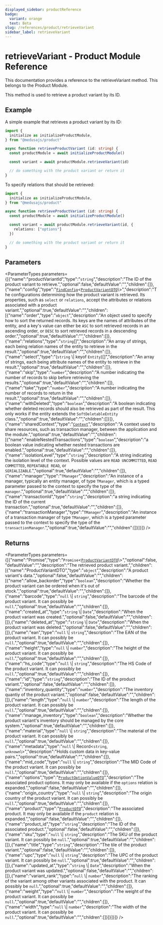 ```yaml
---
displayed_sidebar: productReference
badge:
  variant: orange
  text: Beta
slug: /references/product/retrieveVariant
sidebar_label: retrieveVariant
---
```



# retrieveVariant - Product Module Reference

This documentation provides a reference to the retrieveVariant method. This belongs to the Product Module.

This method is used to retrieve a product variant by its ID.

## Example

A simple example that retrieves a product variant by its ID:

```ts
import { 
  initialize as initializeProductModule,
} from "@medusajs/product"

async function retrieveProductVariant (id: string) {
  const productModule = await initializeProductModule()

  const variant = await productModule.retrieveVariant(id)

  // do something with the product variant or return it
}
```

To specify relations that should be retrieved:

```ts
import { 
  initialize as initializeProductModule,
} from "@medusajs/product"

async function retrieveProductVariant (id: string) {
  const productModule = await initializeProductModule()

  const variant = await productModule.retrieveVariant(id, {
    relations: ["options"]
  })

  // do something with the product variant or return it
}
```

## Parameters

<ParameterTypes parameters={[{"name":"productVariantId","type":"`string`","description":"The ID of the product variant to retrieve.","optional":false,"defaultValue":"","children":[]},{"name":"config","type":"[`FindConfig`](../../interfaces/FindConfig.mdx)<[`ProductVariantDTO`](../../interfaces/ProductVariantDTO.mdx)\\>","description":"The configurations determining how the product variant is retrieved. Its properties, such as `select` or `relations`, accept the attributes or relations associated with a product variant.","optional":true,"defaultValue":"","children":[{"name":"order","type":"`object`","description":"An object used to specify how to sort the returned records. Its keys are the names of attributes of the entity, and a key's value can either be `ASC` to sort retrieved records in an ascending order, or `DESC` to sort retrieved records in a descending order.","optional":true,"defaultValue":"","children":[]},{"name":"relations","type":"`string`[]","description":"An array of strings, each being relation names of the entity to retrieve in the result.","optional":true,"defaultValue":"","children":[]},{"name":"select","type":"(`string` \\| keyof `Entity`)[]","description":"An array of strings, each being attribute names of the entity to retrieve in the result.","optional":true,"defaultValue":"","children":[]},{"name":"skip","type":"`number`","description":"A number indicating the number of records to skip before retrieving the results.","optional":true,"defaultValue":"","children":[]},{"name":"take","type":"`number`","description":"A number indicating the number of records to return in the result.","optional":true,"defaultValue":"","children":[]},{"name":"withDeleted","type":"`boolean`","description":"A boolean indicating whether deleted records should also be retrieved as part of the result. This only works if the entity extends the `SoftDeletableEntity` class.","optional":true,"defaultValue":"","children":[]}]},{"name":"sharedContext","type":"[`Context`](../../interfaces/Context.mdx)","description":"A context used to share resources, such as transaction manager, between the application and the module.","optional":true,"defaultValue":"","children":[{"name":"enableNestedTransactions","type":"`boolean`","description":"a boolean value indicating whether nested transactions are enabled.","optional":true,"defaultValue":"","children":[]},{"name":"isolationLevel","type":"`string`","description":"A string indicating the isolation level of the context. Possible values are `READ UNCOMMITTED`, `READ COMMITTED`, `REPEATABLE READ`, or `SERIALIZABLE`.","optional":true,"defaultValue":"","children":[]},{"name":"manager","type":"`TManager`","description":"An instance of a manager, typically an entity manager, of type `TManager`, which is a typed parameter passed to the context to specify the type of the `manager`.","optional":true,"defaultValue":"","children":[]},{"name":"transactionId","type":"`string`","description":"a string indicating the ID of the current transaction.","optional":true,"defaultValue":"","children":[]},{"name":"transactionManager","type":"`TManager`","description":"An instance of a transaction manager of type `TManager`, which is a typed parameter passed to the context to specify the type of the `transactionManager`.","optional":true,"defaultValue":"","children":[]}]}]} />

## Returns

<ParameterTypes parameters={[{"name":"Promise","type":"`Promise`<[`ProductVariantDTO`](../../interfaces/ProductVariantDTO.mdx)\\>","optional":false,"defaultValue":"","description":"The retrieved product variant.","children":[{"name":"ProductVariantDTO","type":"`object`","description":"A product variant's data.","optional":false,"defaultValue":"","children":[{"name":"allow_backorder","type":"`boolean`","description":"Whether the product variant can be ordered when it's out of stock.","optional":true,"defaultValue":"","children":[]},{"name":"barcode","type":"``null`` \\| `string`","description":"The barcode of the product variant. It can possibly be `null`.","optional":true,"defaultValue":"","children":[]},{"name":"created_at","type":"`string` \\| `Date`","description":"When the product variant was created.","optional":false,"defaultValue":"","children":[]},{"name":"deleted_at","type":"`string` \\| `Date`","description":"When the product variant was deleted.","optional":false,"defaultValue":"","children":[]},{"name":"ean","type":"``null`` \\| `string`","description":"The EAN of the product variant. It can possibly be `null`.","optional":true,"defaultValue":"","children":[]},{"name":"height","type":"``null`` \\| `number`","description":"The height of the product variant. It can possibly be `null`.","optional":true,"defaultValue":"","children":[]},{"name":"hs_code","type":"``null`` \\| `string`","description":"The HS Code of the product variant. It can possibly be `null`.","optional":true,"defaultValue":"","children":[]},{"name":"id","type":"`string`","description":"The ID of the product variant.","optional":false,"defaultValue":"","children":[]},{"name":"inventory_quantity","type":"`number`","description":"The inventory quantiy of the product variant.","optional":false,"defaultValue":"","children":[]},{"name":"length","type":"``null`` \\| `number`","description":"The length of the product variant. It can possibly be `null`.","optional":true,"defaultValue":"","children":[]},{"name":"manage_inventory","type":"`boolean`","description":"Whether the product variant's inventory should be managed by the core system.","optional":true,"defaultValue":"","children":[]},{"name":"material","type":"``null`` \\| `string`","description":"The material of the product variant. It can possibly be `null`.","optional":true,"defaultValue":"","children":[]},{"name":"metadata","type":"``null`` \\| Record<`string`, `unknown`\\>","description":"Holds custom data in key-value pairs.","optional":true,"defaultValue":"","children":[]},{"name":"mid_code","type":"``null`` \\| `string`","description":"The MID Code of the product variant. It can possibly be `null`.","optional":true,"defaultValue":"","children":[]},{"name":"options","type":"[`ProductOptionValueDTO`](../../interfaces/ProductOptionValueDTO.mdx)","description":"The associated product options. It may only be available if the `options` relation is expanded.","optional":false,"defaultValue":"","children":[]},{"name":"origin_country","type":"``null`` \\| `string`","description":"The origin country of the product variant. It can possibly be `null`.","optional":true,"defaultValue":"","children":[]},{"name":"product","type":"[`ProductDTO`](../../interfaces/ProductDTO.mdx)","description":"The associated product. It may only be available if the `product` relation is expanded.","optional":false,"defaultValue":"","children":[]},{"name":"product_id","type":"`string`","description":"The ID of the associated product.","optional":false,"defaultValue":"","children":[]},{"name":"sku","type":"``null`` \\| `string`","description":"The SKU of the product variant. It can possibly be `null`.","optional":true,"defaultValue":"","children":[]},{"name":"title","type":"`string`","description":"The tile of the product variant.","optional":false,"defaultValue":"","children":[]},{"name":"upc","type":"``null`` \\| `string`","description":"The UPC of the product variant. It can possibly be `null`.","optional":true,"defaultValue":"","children":[]},{"name":"updated_at","type":"`string` \\| `Date`","description":"When the product variant was updated.","optional":false,"defaultValue":"","children":[]},{"name":"variant_rank","type":"``null`` \\| `number`","description":"The ranking of the variant among other variants associated with the product. It can possibly be `null`.","optional":true,"defaultValue":"","children":[]},{"name":"weight","type":"``null`` \\| `number`","description":"The weight of the product variant. It can possibly be `null`.","optional":true,"defaultValue":"","children":[]},{"name":"width","type":"``null`` \\| `number`","description":"The width of the product variant. It can possibly be `null`.","optional":true,"defaultValue":"","children":[]}]}]}]} />
